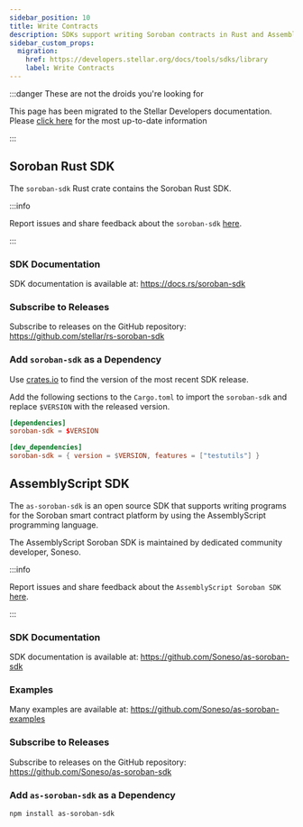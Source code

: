 ```yaml
---
sidebar_position: 10
title: Write Contracts
description: SDKs support writing Soroban contracts in Rust and AssemblyScript.
sidebar_custom_props:
  migration:
    href: https://developers.stellar.org/docs/tools/sdks/library
    label: Write Contracts
---
```


:::danger These are not the droids you're looking for

This page has been migrated to the Stellar Developers documentation. Please [click here](https://developers.stellar.org/docs/tools/sdks/library) for the most up-to-date information

:::

## Soroban Rust SDK

The `soroban-sdk` Rust crate contains the Soroban Rust SDK.

:::info

Report issues and share feedback about the `soroban-sdk`
[here](https://github.com/stellar/rs-soroban-sdk/issues/new/choose).

:::

### SDK Documentation

SDK documentation is available at:
https://docs.rs/soroban-sdk

### Subscribe to Releases

Subscribe to releases on the GitHub repository:
https://github.com/stellar/rs-soroban-sdk

### Add `soroban-sdk` as a Dependency

Use [crates.io](https://crates.io/crates/soroban-sdk) to find the version of the
most recent SDK release.

Add the following sections to the `Cargo.toml` to import the `soroban-sdk` and
replace `$VERSION` with the released version.

```toml
[dependencies]
soroban-sdk = $VERSION

[dev_dependencies]
soroban-sdk = { version = $VERSION, features = ["testutils"] }
```

## AssemblyScript SDK

The `as-soroban-sdk` is an open source SDK that supports writing programs for the Soroban smart contract platform by using the AssemblyScript programming language.

The AssemblyScript Soroban SDK is maintained by dedicated community developer, Soneso.

:::info

Report issues and share feedback about the `AssemblyScript Soroban SDK`
[here](https://github.com/Soneso/as-soroban-sdk/issues/new).

:::

### SDK Documentation

SDK documentation is available at:
https://github.com/Soneso/as-soroban-sdk

### Examples

Many examples are available at:
https://github.com/Soneso/as-soroban-examples

### Subscribe to Releases

Subscribe to releases on the GitHub repository:
https://github.com/Soneso/as-soroban-sdk

### Add `as-soroban-sdk` as a Dependency

```bash
npm install as-soroban-sdk
```
